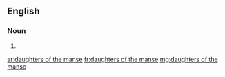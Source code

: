==English==

===Noun===
{{head|en|noun plural form|head=[[daughters]] [[of]] [[the]] [[manse]]}} {{g|p}}

# {{plural of|daughter of the manse|lang=en}}

[[ar:daughters of the manse]]
[[fr:daughters of the manse]]
[[mg:daughters of the manse]]